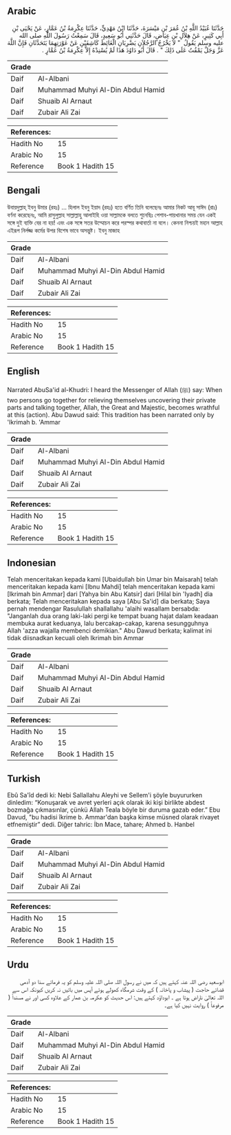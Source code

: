 ## Arabic


<div dir="rtl" lang="ar" style={{fontSize:'larger',backgroundColor:'#f8f9fa',padding:20}}>
حَدَّثَنَا عُبَيْدُ اللَّهِ بْنُ عُمَرَ بْنِ مَيْسَرَةَ، حَدَّثَنَا ابْنُ مَهْدِيٍّ، حَدَّثَنَا عِكْرِمَةُ بْنُ عَمَّارٍ، عَنْ يَحْيَى بْنِ أَبِي كَثِيرٍ، عَنْ هِلاَلِ بْنِ عِيَاضٍ، قَالَ حَدَّثَنِي أَبُو سَعِيدٍ، قَالَ سَمِعْتُ رَسُولَ اللَّهِ صلى الله عليه وسلم يَقُولُ ‏ "‏ لاَ يَخْرُجُ الرَّجُلاَنِ يَضْرِبَانِ الْغَائِطَ كَاشِفَيْنِ عَنْ عَوْرَتِهِمَا يَتَحَدَّثَانِ فَإِنَّ اللَّهَ عَزَّ وَجَلَّ يَمْقُتُ عَلَى ذَلِكَ ‏"‏ ‏.‏ قَالَ أَبُو دَاوُدَ هَذَا لَمْ يُسْنِدْهُ إِلاَّ عِكْرِمَةُ بْنُ عَمَّارٍ ‏.‏
</div>
<div style={{backgroundColor:'#f8f9fa',padding:20, marginBottom: 10}}><table> <thead> <tr> <th>Grade</th> <th></th> </tr> </thead> <tbody> <tr><td>Daif</td><td>Al-Albani</td></tr><tr><td>Daif</td><td>Muhammad Muhyi Al-Din Abdul Hamid</td></tr><tr><td>Daif</td><td>Shuaib Al Arnaut</td></tr><tr><td>Daif</td><td>Zubair Ali Zai</td></tr></tbody></table><table> <thead> <tr> <th>References:</th> <th></th> </tr> </thead> <tbody><tr><td>Hadith No</td><td>15</td></tr><tr><td>Arabic No</td><td>15</td></tr><tr><td>Reference</td><td>Book 1 Hadith 15</td></tr></tbody></table></div>

## Bengali


<div dir="ltr" lang="bn" style={{fontSize:'larger',backgroundColor:'#f8f9fa',padding:20}}>
উবায়দুল্লাহ্ ইবনু উমার (রহঃ) ... হিলাল ইবনু ইয়াদ (রহঃ) হতে বর্ণিত তিনি বলেছেনঃ আমার নিকট আবূ সাঈদ (রাঃ) বর্ণনা করেছেনঃ, আমি রাসুলুল্লাহ সাল্লাল্লাহু আলাইহি ওয়া সাল্লামকে বলতে শুনেছিঃ পেশাব-পায়খানার সময় যেন একই সঙ্গে দুই ব্যক্তি বের না হয়! এবং এক সঙ্গে সতর উম্মোচন করে পরস্পর কথাবার্তা না বলে। কেননা নিশ্চয়ই মহান আল্লাহ এইরূপ নির্লজ্জ কর্মের উপর বিশেষ ভাবে অসন্তুষ্ট। ইবনু মাজাহ
</div>
<div style={{backgroundColor:'#f8f9fa',padding:20, marginBottom: 10}}><table> <thead> <tr> <th>Grade</th> <th></th> </tr> </thead> <tbody> <tr><td>Daif</td><td>Al-Albani</td></tr><tr><td>Daif</td><td>Muhammad Muhyi Al-Din Abdul Hamid</td></tr><tr><td>Daif</td><td>Shuaib Al Arnaut</td></tr><tr><td>Daif</td><td>Zubair Ali Zai</td></tr></tbody></table><table> <thead> <tr> <th>References:</th> <th></th> </tr> </thead> <tbody><tr><td>Hadith No</td><td>15</td></tr><tr><td>Arabic No</td><td>15</td></tr><tr><td>Reference</td><td>Book 1 Hadith 15</td></tr></tbody></table></div>

## English


<div dir="ltr" lang="en" style={{fontSize:'larger',backgroundColor:'#f8f9fa',padding:20}}>
Narrated AbuSa'id al-Khudri: I heard the Messenger of Allah (ﷺ) say: When two persons go together for relieving themselves uncovering their private parts and talking together, Allah, the Great and Majestic, becomes wrathful at this (action). Abu Dawud said: This tradition has been narrated only by 'Ikrimah b. 'Ammar
</div>
<div style={{backgroundColor:'#f8f9fa',padding:20, marginBottom: 10}}><table> <thead> <tr> <th>Grade</th> <th></th> </tr> </thead> <tbody> <tr><td>Daif</td><td>Al-Albani</td></tr><tr><td>Daif</td><td>Muhammad Muhyi Al-Din Abdul Hamid</td></tr><tr><td>Daif</td><td>Shuaib Al Arnaut</td></tr><tr><td>Daif</td><td>Zubair Ali Zai</td></tr></tbody></table><table> <thead> <tr> <th>References:</th> <th></th> </tr> </thead> <tbody><tr><td>Hadith No</td><td>15</td></tr><tr><td>Arabic No</td><td>15</td></tr><tr><td>Reference</td><td>Book 1 Hadith 15</td></tr></tbody></table></div>

## Indonesian


<div dir="ltr" lang="id" style={{fontSize:'larger',backgroundColor:'#f8f9fa',padding:20}}>
Telah menceritakan kepada kami [Ubaidullah bin Umar bin Maisarah] telah menceritakan kepada kami [Ibnu Mahdi] telah menceritakan kepada kami [Ikrimah bin Ammar] dari [Yahya bin Abu Katsir] dari [Hilal bin 'Iyadh] dia berkata; Telah menceritakan kepada saya [Abu Sa'id] dia berkata; Saya pernah mendengar Rasulullah shallallahu 'alaihi wasallam bersabda: "Janganlah dua orang laki-laki pergi ke tempat buang hajat dalam keadaan membuka aurat keduanya, lalu bercakap-cakap, karena sesungguhnya Allah 'azza wajalla membenci demikian." Abu Dawud berkata; kalimat ini tidak diisnadkan kecuali oleh Ikrimah bin Ammar
</div>
<div style={{backgroundColor:'#f8f9fa',padding:20, marginBottom: 10}}><table> <thead> <tr> <th>Grade</th> <th></th> </tr> </thead> <tbody> <tr><td>Daif</td><td>Al-Albani</td></tr><tr><td>Daif</td><td>Muhammad Muhyi Al-Din Abdul Hamid</td></tr><tr><td>Daif</td><td>Shuaib Al Arnaut</td></tr><tr><td>Daif</td><td>Zubair Ali Zai</td></tr></tbody></table><table> <thead> <tr> <th>References:</th> <th></th> </tr> </thead> <tbody><tr><td>Hadith No</td><td>15</td></tr><tr><td>Arabic No</td><td>15</td></tr><tr><td>Reference</td><td>Book 1 Hadith 15</td></tr></tbody></table></div>

## Turkish


<div dir="ltr" lang="tr" style={{fontSize:'larger',backgroundColor:'#f8f9fa',padding:20}}>
Ebû Sa'îd dedi ki: Nebi Sallallahu Aleyhi ve Sellem'i şöyle buyururken dinledim: “Konuşarak ve avret yerleri açık olarak iki kişi birlikte abdest bozmağa çıkmasınlar, çünkü Allah Teala böyle bir duruma gazab eder.” Ebu Davud, "bu hadisi îkrime b. Ammar'dan başka kimse müsned olarak rivayet etfnemiştir” dedi. Diğer tahric: İbn Mace, tahare; Ahmed b. Hanbel
</div>
<div style={{backgroundColor:'#f8f9fa',padding:20, marginBottom: 10}}><table> <thead> <tr> <th>Grade</th> <th></th> </tr> </thead> <tbody> <tr><td>Daif</td><td>Al-Albani</td></tr><tr><td>Daif</td><td>Muhammad Muhyi Al-Din Abdul Hamid</td></tr><tr><td>Daif</td><td>Shuaib Al Arnaut</td></tr><tr><td>Daif</td><td>Zubair Ali Zai</td></tr></tbody></table><table> <thead> <tr> <th>References:</th> <th></th> </tr> </thead> <tbody><tr><td>Hadith No</td><td>15</td></tr><tr><td>Arabic No</td><td>15</td></tr><tr><td>Reference</td><td>Book 1 Hadith 15</td></tr></tbody></table></div>

## Urdu


<div dir="rtl" lang="ur" style={{fontSize:'larger',backgroundColor:'#f8f9fa',padding:20}}>
ابوسعید رضی اللہ عنہ کہتے ہیں کہ میں نے رسول اللہ صلی اللہ علیہ وسلم کو یہ فرماتے سنا دو آدمی قضائے حاجت ( پیشاب و پاخانہ ) کے وقت شرمگاہ کھولے ہوئے آپس میں باتیں نہ کریں کیونکہ اس سے اللہ تعالیٰ ناراض ہوتا ہے ۔ ابوداؤد کہتے ہیں: اس حدیث کو عکرمہ بن عمار کے علاوہ کسی اور نے مسنداً ( مرفوعاً ) روایت نہیں کیا ہے۔
</div>
<div style={{backgroundColor:'#f8f9fa',padding:20, marginBottom: 10}}><table> <thead> <tr> <th>Grade</th> <th></th> </tr> </thead> <tbody> <tr><td>Daif</td><td>Al-Albani</td></tr><tr><td>Daif</td><td>Muhammad Muhyi Al-Din Abdul Hamid</td></tr><tr><td>Daif</td><td>Shuaib Al Arnaut</td></tr><tr><td>Daif</td><td>Zubair Ali Zai</td></tr></tbody></table><table> <thead> <tr> <th>References:</th> <th></th> </tr> </thead> <tbody><tr><td>Hadith No</td><td>15</td></tr><tr><td>Arabic No</td><td>15</td></tr><tr><td>Reference</td><td>Book 1 Hadith 15</td></tr></tbody></table></div>